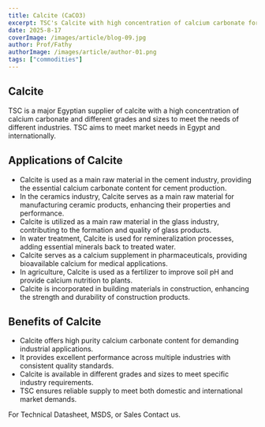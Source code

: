 ```yaml
---
title: Calcite (CaCO3)
excerpt: TSC's Calcite with high concentration of calcium carbonate for cement, ceramics, glass, and pharmaceutical applications
date: 2025-8-17
coverImage: /images/article/blog-09.jpg
author: Prof/Fathy
authorImage: /images/article/author-01.png
tags: ["commodities"]
---
```


## Calcite

TSC is a major Egyptian supplier of calcite with a high concentration of calcium carbonate and different grades and sizes to meet the needs of different industries. TSC aims to meet market needs in Egypt and internationally.

## Applications of Calcite

- Calcite is used as a main raw material in the cement industry, providing the essential calcium carbonate content for cement production.
- In the ceramics industry, Calcite serves as a main raw material for manufacturing ceramic products, enhancing their properties and performance.
- Calcite is utilized as a main raw material in the glass industry, contributing to the formation and quality of glass products.
- In water treatment, Calcite is used for remineralization processes, adding essential minerals back to treated water.
- Calcite serves as a calcium supplement in pharmaceuticals, providing bioavailable calcium for medical applications.
- In agriculture, Calcite is used as a fertilizer to improve soil pH and provide calcium nutrition to plants.
- Calcite is incorporated in building materials in construction, enhancing the strength and durability of construction products.

## Benefits of Calcite

- Calcite offers high purity calcium carbonate content for demanding industrial applications.
- It provides excellent performance across multiple industries with consistent quality standards.
- Calcite is available in different grades and sizes to meet specific industry requirements.
- TSC ensures reliable supply to meet both domestic and international market demands.

For Technical Datasheet, MSDS, or Sales Contact us.
